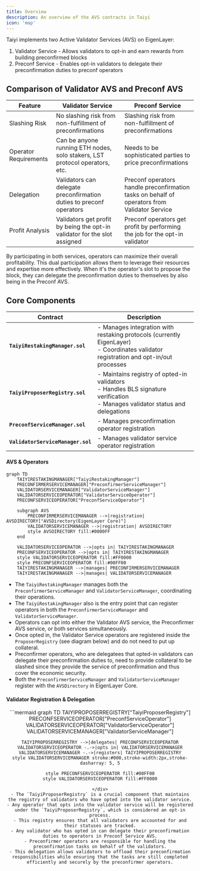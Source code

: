 ```yaml
---
title: Overview
description: An overview of the AVS contracts in Taiyi
icon: 'map'
---
```

Taiyi implements two Active Validator Services (AVS) on EigenLayer:
1. Validator Service - Allows validators to opt-in and earn rewards from building preconfirmed blocks
2. Preconf Service - Enables opt-in validators to delegate their preconfirmation duties to preconf operators

## Comparison of Validator AVS and Preconf AVS

| Feature | Validator Service | Preconf Service |
|---------|-------------------|----------------------|
| Slashing Risk | No slashing risk from non-fulfillment of preconfirmations | Slashing risk from non-fulfillment of preconfirmations |
| Operator Requirements | Can be anyone running ETH nodes, solo stakers, LST protocol operators, etc. | Needs to be sophisticated parties to price preconfirmations|
| Delegation | Validators can delegate preconfirmation duties to preconf operators | Preconf operators handle preconfirmation tasks on behalf of operators from Validator Service |
| Profit Analysis | Validators get profit by being the opt-in validator for the slot assigned | Preconf operators get profit by performing the job for the opt-in validator |

<Note>
By participating in both services, operators can maximize their overall profitability. This dual participation allows them to leverage their resources and expertise more effectively.
When it's the operator's slot to propose the block, they can delegate the preconfirmation duties to themselves by also being in the Preconf AVS.
</Note>


## Core Components
| Contract | Description |
|----------|-------------|
| **`TaiyiRestakingManager.sol`** | - Manages integration with restaking protocols (currently EigenLayer) <br/> - Coordinates validator registration and opt-in/out processes |
| **`TaiyiProposerRegistry.sol`** | - Maintains registry of opted-in validators <br/> - Handles BLS signature verification <br/> - Manages validator status and delegations |
| **`PreconfServiceManager.sol`** | - Manages preconfirmation operator registration <br/> |
| **`ValidatorServiceManager.sol`** | - Manages validator service operator registration <br/> |


#### AVS & Operators

```mermaid
graph TD
    TAIYIRESTAKINGMANAGER["TaiyiRestakingManager"]
    PRECONFIRMERSERVICEMANAGER["PreconfirmerServiceManager"]
    VALIDATORSERVICEMANAGER["ValidatorServiceManager"]
    VALIDATORSERVICEOPERATOR["ValidatorServiceOperator"]
    PRECONFSERVICEOPERATOR["PreconfServiceOperator"]

    subgraph AVS
        PRECONFIRMERSERVICEMANAGER -->|registration| AVSDIRECTORY["AVSDirectory(EigenLayer Core)"]
        VALIDATORSERVICEMANAGER -->|registration| AVSDIRECTORY
        style AVSDIRECTORY fill:#0000FF
    end

    VALIDATORSERVICEOPERATOR -->|opts in| TAIYIRESTAKINGMANAGER
    PRECONFSERVICEOPERATOR -->|opts in| TAIYIRESTAKINGMANAGER
    style VALIDATORSERVICEOPERATOR fill:#FF0000
    style PRECONFSERVICEOPERATOR fill:#00FF00
    TAIYIRESTAKINGMANAGER -->|manages| PRECONFIRMERSERVICEMANAGER
    TAIYIRESTAKINGMANAGER -->|manages| VALIDATORSERVICEMANAGER
```
- The `TaiyiRestakingManager` manages both the `PreconfirmerServiceManager` and `ValidatorServiceManager`, coordinating their operations.
- The `TaiyiRestakingManager` also is the entry point that can register operators in both the `PreconfirmerServiceManager` and `ValidatorServiceManager`.
- Operators can opt into either the Validator AVS service, the Preconfirmer AVS service, or both services simultaneously.
- Once opted in, the Validator Service operators are registered inside the `ProposerRegistry` (see diagram below) and do not need to put up collateral.
- Preconfirmer operators, who are delegatees that opted-in validators can delegate their preconfirmation duties to, need to provide collateral to be slashed since they provide the service of preconfirmation and thus cover the economic security.
- Both the `PreconfirmerServiceManager` and `ValidatorServiceManager` register with the `AVSDirectory` in EigenLayer Core.

#### Validator Registration & Delegation
<div align="center">
```mermaid
graph TD
    TAIYIPROPOSERREGISTRY["TaiyiProposerRegistry"]
    PRECONFSERVICEOPERATOR["PreconfServiceOperator"]
    VALIDATORSERVICEOPERATOR["ValidatorServiceOperator"]
    VALIDATORSERVICEMANAGER["ValidatorServiceManager"]

    TAIYIPROPOSERREGISTRY -->|delegates| PRECONFSERVICEOPERATOR
    VALIDATORSERVICEOPERATOR -.->|opts in| VALIDATORSERVICEMANAGER
    VALIDATORSERVICEMANAGER -.->|registers| TAIYIPROPOSERREGISTRY
    style VALIDATORSERVICEMANAGER stroke:#000,stroke-width:2px,stroke-dasharray: 5, 5

    style PRECONFSERVICEOPERATOR fill:#00FF00
    style VALIDATORSERVICEOPERATOR fill:#FF0000
```
</div>
- The `TaiyiProposerRegistry` is a crucial component that maintains the registry of validators who have opted into the validator service.
- Any operator that opts into the validator service will be registered under the `TaiyiProposerRegistry`, which is considered an opt-in process.
- This registry ensures that all validators are accounted for and their statuses are tracked.
- Any validator who has opted in can delegate their preconfirmation duties to operators in Preconf Service AVS.
- Preconfirmer operators are responsible for handling the preconfirmation tasks on behalf of the validators.
- This delegation allows validators to offload their preconfirmation responsibilities while ensuring that the tasks are still completed efficiently and securely by the preconfirmer operators.

